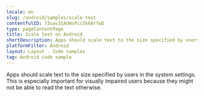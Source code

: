 ```yaml
---
locale: en
slug: /android/samples/scale-text
contentfulID: 73uav3IAUWsPccIk6ArfwD
type: pageContentPage
title: Scale text on Android
shortDescription: Apps should scale text to the size specified by users in the system settings.
platformFilter: Android
layout: Layout - Code samples
tag: Android code sample
---
```


Apps should scale text to the size specified by users in the system settings. This is especially important for visually impaired users because they might not be able to read the text otherwise.

<CodeSample id="text-scale" locale="en" platform="android"/>